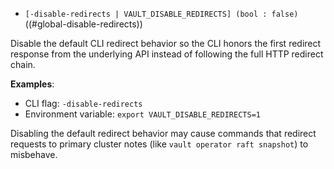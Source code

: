 - `[-disable-redirects | VAULT_DISABLE_REDIRECTS] (bool : false)` ((#global-disable-redirects))

Disable the default CLI redirect behavior so the CLI honors the first redirect
response from the underlying API instead of following the full HTTP redirect
chain.

**Examples**:

- CLI flag: `-disable-redirects`
- Environment variable: `export VAULT_DISABLE_REDIRECTS=1`

<Warning>

  Disabling the default redirect behavior may cause commands that redirect
  requests to primary cluster notes (like `vault operator raft snapshot`) to
  misbehave.

</Warning>

